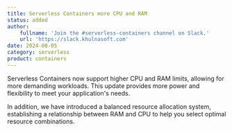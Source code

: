```yaml
---
title: Serverless Containers more CPU and RAM
status: added
author:
    fullname: 'Join the #serverless-containers channel on Slack.'
    url: 'https://slack.khulnasoft.com'
date: 2024-08-05
category: serverless
product: containers
---
```


Serverless Containers now support higher CPU and RAM limits, allowing for more demanding workloads. This update provides more power and flexibility to meet your application's needs.

In addition, we have introduced a balanced resource allocation system, establishing a relationship between RAM and CPU to help you select optimal resource combinations.
